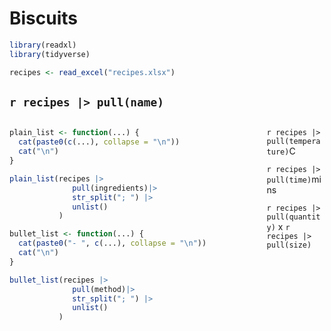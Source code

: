 # Biscuits

```r
library(readxl)
library(tidyverse)
```


```r
recipes <- read_excel("recipes.xlsx")
```

## `r recipes |> pull(name)`


:::: {.columns}

::: {.column width="70%"}

```r
plain_list <- function(...) {
  cat(paste0(c(...), collapse = "\n"))
  cat("\n")
}

plain_list(recipes |> 
              pull(ingredients)|>
              str_split("; ") |> 
              unlist()
           )
```


```r
bullet_list <- function(...) {
  cat(paste0("- ", c(...), collapse = "\n"))
  cat("\n")
}

bullet_list(recipes |> 
              pull(method)|>
              str_split("; ") |> 
              unlist()
           )
```

:::

::: {.column width="10%"}
<!-- empty column to create gap -->
:::

::: {.column width="20%"}
`r recipes |> pull(temperature)`C

`r recipes |> pull(time)`mins

`r recipes |> pull(quantity)` x `r recipes |> pull(size)` 
:::

::::